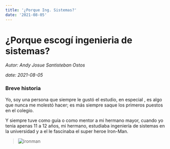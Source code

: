 ```yaml
---
title: '¿Porque Ing. Sistemas?'
date: '2021-08-05'
---
```


# ¿Porque escogí ingenieria de sistemas?

_Autor: Andy Josue Santisteban Ostos_

_date: 2021-08-05_

### Breve historia

Yo, soy una persona que siempre le gustó el estudio, en especial , es algo que nunca me molestó hacer; es más siempre saque los primeros puestos en el colegio.

Y siempre tuve como guía o como mentor a mi hermano mayor, cuando yo tenia apenas 11 a 12 años, mi hermano, estudiaba ingeniería de sistemas en la universidad y a el le fascinaba el super heroe Iron-Man.

> ![ironman](https://sticker.nyc3.cdn.digitaloceanspaces.com/20210744/file_2220273_128x128.webp)
